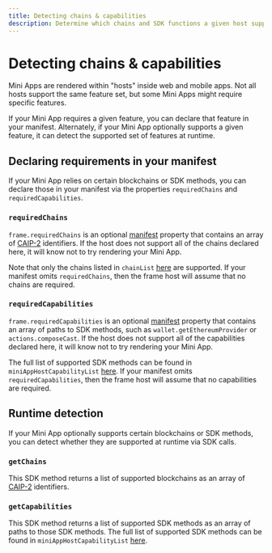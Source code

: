 ```yaml
---
title: Detecting chains & capabilities
description: Determine which chains and SDK functions a given host supports
---
```


# Detecting chains & capabilities

Mini Apps are rendered within "hosts" inside web and mobile apps. Not all hosts support the same feature set, but some Mini Apps might require specific features.

If your Mini App requires a given feature, you can declare that feature in your manifest. Alternately, if your Mini App optionally supports a given feature, it can detect the supported set of features at runtime.

## Declaring requirements in your manifest

If your Mini App relies on certain blockchains or SDK methods, you can declare those in your manifest via the properties `requiredChains` and `requiredCapabilities`.

### `requiredChains`

`frame.requiredChains` is an optional [manifest](/docs/guides/publishing#host-a-manifest-file) property that contains an array of [CAIP-2](https://github.com/ChainAgnostic/CAIPs/blob/main/CAIPs/caip-2.md) identifiers. If the host does not support all of the chains declared here, it will know not to try rendering your Mini App.

Note that only the chains listed in `chainList` [here](https://github.com/farcasterxyz/miniapps/blob/main/packages/frame-core/src/schemas/manifest.ts) are supported. If your manifest omits `requiredChains`, then the frame host will assume that no chains are required.

### `requiredCapabilities`

`frame.requiredCapabilities` is an optional [manifest](/docs/guides/publishing#host-a-manifest-file) property that contains an array of paths to SDK methods, such as `wallet.getEthereumProvider` or `actions.composeCast`. If the host does not support all of the capabilities declared here, it will know not to try rendering your Mini App.

The full list of supported SDK methods can be found in `miniAppHostCapabilityList` [here](https://github.com/farcasterxyz/miniapps/blob/main/packages/frame-core/src/types.ts). If your manifest omits `requiredCapabilities`, then the frame host will assume that no capabilities are required.

## Runtime detection

If your Mini App optionally supports certain blockchains or SDK methods, you can detect whether they are supported at runtime via SDK calls.

### `getChains`

This SDK method returns a list of supported blockchains as an array of [CAIP-2](https://github.com/ChainAgnostic/CAIPs/blob/main/CAIPs/caip-2.md) identifiers.

### `getCapabilities`

This SDK method returns a list of supported SDK methods as an array of paths to those SDK methods. The full list of supported SDK methods can be found in `miniAppHostCapabilityList` [here](https://github.com/farcasterxyz/miniapps/blob/main/packages/frame-core/src/types.ts).
